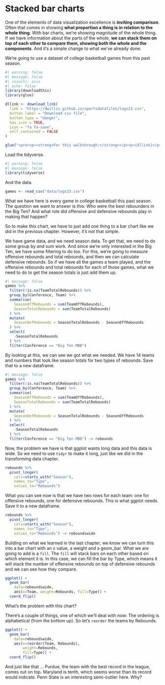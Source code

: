 # Stacked bar charts

One of the elements of data visualization excellence is **inviting comparison**. Often that comes in showing **what proportion a thing is in relation to the whole thing**. With bar charts, we're showing magnitude of the whole thing. If we have information about the parts of the whole, **we can stack them on top of each other to compare them, showing both the whole and the components**. And it's a simple change to what we've already done.

We're going to use a dataset of college basketball games from this past season.

```r
#| warning: false
#| message: false
#| results: asis
#| echo: false
library(downloadthis)
library(glue)

dllink <- download_link(
  link = "https://dwillis.github.io/sportsdatafiles/logs23.csv",
  button_label = "Download csv file",
  button_type = "danger",
  has_icon = TRUE,
  icon = "fa fa-save",
  self_contained = FALSE
)

glue("<pre><p><strong>For this walkthrough:</strong></p><p>{dllink}</p></pre>")

```

Load the tidyverse.

```r
#| warning: false
#| message: false
library(tidyverse)
```

And the data.

```r
games <- read_csv("data/logs23.csv")
```

What we have here is every game in college basketball this past season. The question we want to answer is this: Who were the best rebounders in the Big Ten? And what role did offensive and defensive rebounds play in making that happen?

So to make this chart, we have to just add one thing to a bar chart like we did in the previous chapter. However, it's not that simple.

We have game data, and we need season data. To get that, we need to do some group by and sum work. And since we're only interested in the Big Ten, we have some filtering to do too. For this, we're going to measure offensive rebounds and total rebounds, and then we can calculate defensive rebounds. So if we have all the games a team played, and the offensive rebounds and total rebounds for each of those games, what we need to do to get the season totals is just add them up.

```r
#| message: false
games %>% 
  filter(!is.na(TeamTotalRebounds)) %>% 
  group_by(Conference, Team) %>% 
  summarise(
    SeasonOffRebounds = sum(TeamOffRebounds),
    SeasonTotalRebounds = sum(TeamTotalRebounds)
  ) %>%
  mutate(
    SeasonDefRebounds = SeasonTotalRebounds - SeasonOffRebounds
  ) %>% 
  select(
    -SeasonTotalRebounds
  ) %>% 
  filter(Conference == "Big Ten MBB")
```

By looking at this, we can see we got what we needed. We have 14 teams and numbers that look like season totals for two types of rebounds. Save that to a new dataframe.

```r
#| message: false
games %>% 
  filter(!is.na(TeamTotalRebounds)) %>% 
  group_by(Conference, Team) %>% 
  summarise(
    SeasonOffRebounds = sum(TeamOffRebounds),
    SeasonTotalRebounds = sum(TeamTotalRebounds)
  ) %>%
  mutate(
    SeasonDefRebounds = SeasonTotalRebounds - SeasonOffRebounds
  ) %>% 
  select(
    -SeasonTotalRebounds
  ) %>% 
  filter(Conference == "Big Ten MBB") -> rebounds
```

Now, the problem we have is that ggplot wants long data and this data is wide. So we need to use `tidyr` to make it long, just like we did in the transforming data chapter.

```r
rebounds %>% 
  pivot_longer(
    cols=starts_with("Season"), 
    names_to="Type", 
    values_to="Rebounds")
```

What you can see now is that we have two rows for each team: one for offensive rebounds, one for defensive rebounds. This is what ggplot needs. Save it to a new dataframe.

```r
rebounds %>% 
  pivot_longer(
    cols=starts_with("Season"), 
    names_to="Type", 
    values_to="Rebounds") -> reboundswide
```

Building on what we learned in the last chapter, we know we can turn this into a bar chart with an x value, a weight and a geom_bar. What we are going to add is a `fill`. The `fill` will stack bars on each other based on which element it is. In this case, we can fill the bar by Type, which means it will stack the number of offensive rebounds on top of defensive rebounds and we can see how they compare.

```r
ggplot() + 
  geom_bar(
    data=reboundswide, 
    aes(x=Team, weight=Rebounds, fill=Type)) + 
  coord_flip()
```

What's the problem with this chart?

There's a couple of things, one of which we'll deal with now: The ordering is alphabetical (from the bottom up). So let's `reorder` the teams by Rebounds.

```r
ggplot() + 
  geom_bar(
    data=reboundswide, 
    aes(x=reorder(Team, Rebounds), 
        weight=Rebounds, 
        fill=Type)) + 
  coord_flip()
```

And just like that ... Purdue, the team with the best record in the league, comes out on top. Maryland is tenth, which seems worse than its record would indicate. Penn State is an interesting semi-outlier here. Why? 